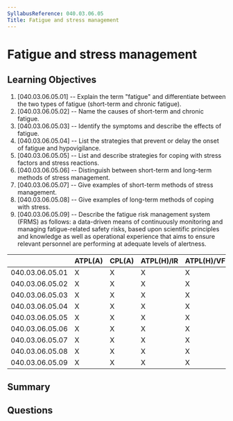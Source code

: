 ```yaml
---
SyllabusReference: 040.03.06.05
Title: Fatigue and stress management
---
```


# Fatigue and stress management

## Learning Objectives

1. [040.03.06.05.01] -- Explain the term "fatigue" and differentiate between the
   two types of fatigue (short-term and chronic fatigue).
2. [040.03.06.05.02] -- Name the causes of short-term and chronic fatigue.
3. [040.03.06.05.03] -- Identify the symptoms and describe the effects of
   fatigue.
4. [040.03.06.05.04] -- List the strategies that prevent or delay the onset of
   fatigue and hypovigilance.
5. [040.03.06.05.05] -- List and describe strategies for coping with stress
   factors and stress reactions.
6. [040.03.06.05.06] -- Distinguish between short-term and long-term methods of
   stress management.
7. [040.03.06.05.07] -- Give examples of short-term methods of stress
   management.
8. [040.03.06.05.08] -- Give examples of long-term methods of coping with
   stress.
9. [040.03.06.05.09] -- Describe the fatigue risk management system (FRMS) as
   follows: a data-driven means of continuously monitoring and managing
   fatigue-related safety risks, based upon scientific principles and knowledge
   as well as operational experience that aims to ensure relevant personnel are
   performing at adequate levels of alertness.

|                 | ATPL(A) | CPL(A) | ATPL(H)/IR | ATPL(H)/VFR | CPL(H) | IR  | CBIR(A) |
| --------------- | ------- | ------ | ---------- | ----------- | ------ | --- | ------- |
| 040.03.06.05.01 | X       | X      | X          | X           | X      | X   |         |
| 040.03.06.05.02 | X       | X      | X          | X           | X      | X   |         |
| 040.03.06.05.03 | X       | X      | X          | X           | X      | X   |         |
| 040.03.06.05.04 | X       | X      | X          | X           | X      | X   |         |
| 040.03.06.05.05 | X       | X      | X          | X           | X      | X   |         |
| 040.03.06.05.06 | X       | X      | X          | X           | X      | X   |         |
| 040.03.06.05.07 | X       | X      | X          | X           | X      | X   |         |
| 040.03.06.05.08 | X       | X      | X          | X           | X      | X   |         |
| 040.03.06.05.09 | X       | X      | X          | X           | X      | X   |         |

## Summary

## Questions
